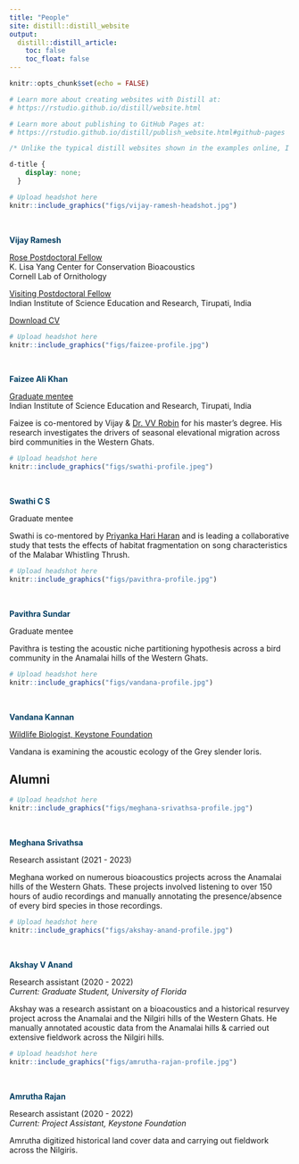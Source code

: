 ```yaml
---
title: "People"
site: distill::distill_website
output:
  distill::distill_article:
    toc: false
    toc_float: false
---
```


```r
knitr::opts_chunk$set(echo = FALSE)

# Learn more about creating websites with Distill at:
# https://rstudio.github.io/distill/website.html

# Learn more about publishing to GitHub Pages at:
# https://rstudio.github.io/distill/publish_website.html#github-pages
```

```css
/* Unlike the typical distill websites shown in the examples online, I did not want a title YAML/text in the beginning and the first thing I wanted was an image. So this function below, borrowed from a google search, gets rid of the requirement of a title & uses css to do the same. You can delete this code chunk if you want to include a title in your website */

d-title {
    display: none;
  }
```

::: {.floatting}
```r

# Upload headshot here 
knitr::include_graphics("figs/vijay-ramesh-headshot.jpg")
```
<p style="color: white">.  </p>  
 
<p style="color: #033F63">**Vijay Ramesh**</p>    

[Rose Postdoctoral Fellow](https://www.birds.cornell.edu/home/staff/vijay-ramesh/)  
K. Lisa Yang Center for Conservation Bioacoustics  
Cornell Lab of Ornithology  

[Visiting Postdoctoral Fellow](https://www.skyisland.in/)      
Indian Institute of Science Education and Research, Tirupati, India    

[Download CV](files/ramesh-vijay-cv-feb-2024.pdf)
:::  
  
  
::: {.floatting}
```r

# Upload headshot here 
knitr::include_graphics("figs/faizee-profile.jpg")
```
<p style="color: white">.  </p>
<p style="color: #033F63">**Faizee Ali Khan**</p>    

[Graduate mentee](https://www.skyisland.in/faizee.html)  
Indian Institute of Science Education and Research, Tirupati, India  

Faizee is co-mentored by Vijay & [Dr. VV Robin](https://www.skyisland.in/robin.html) for his master's degree. His research investigates the drivers of seasonal elevational migration across bird communities in the Western Ghats.  
:::  
  
  
::: {.floatting}
```r

# Upload headshot here 
knitr::include_graphics("figs/swathi-profile.jpeg")
```
<p style="color: white">.  </p>
<p style="color: #033F63">**Swathi C S**</p>    

Graduate mentee   
  
Swathi is co-mentored by [Priyanka Hari Haran](https://tropicos.netlify.app/author/priyanka-hari-haran/) and is leading a collaborative study that tests the effects of habitat fragmentation on song characteristics of the Malabar Whistling Thrush.  
:::  


::: {.floatting}
```r

# Upload headshot here 
knitr::include_graphics("figs/pavithra-profile.jpg")
```
<p style="color: white">.  </p>
<p style="color: #033F63">**Pavithra Sundar**</p>    

Graduate mentee   
  
Pavithra is testing the acoustic niche partitioning hypothesis across a bird community in the Anamalai hills of the Western Ghats.      
:::


::: {.floatting}
```r

# Upload headshot here 
knitr::include_graphics("figs/vandana-profile.jpg")
```
<p style="color: white">.  </p>
<p style="color: #033F63">**Vandana Kannan**</p>    

[Wildlife Biologist, Keystone Foundation](https://keystone-foundation.org/team/)   
  
Vandana is examining the acoustic ecology of the Grey slender loris.       
:::

  
## Alumni       

::: {.floatting}
```r

# Upload headshot here 
knitr::include_graphics("figs/meghana-srivathsa-profile.jpg")
```
<p style="color: white">.  </p>
<p style="color: #033F63">**Meghana Srivathsa**</p>    

Research assistant (2021 - 2023)     
  
Meghana worked on numerous bioacoustics projects across the Anamalai hills of the Western Ghats. These projects involved listening to over 150 hours of audio recordings and manually annotating the presence/absence of every bird species in those recordings. 
:::
  
  
::: {.floatting}
```r

# Upload headshot here 
knitr::include_graphics("figs/akshay-anand-profile.jpg")
```
<p style="color: white">.  </p>
<p style="color: #033F63">**Akshay V Anand**</p>    

Research assistant (2020 - 2022)  
*Current: Graduate Student, University of Florida*  
  
Akshay was a research assistant on a bioacoustics and a historical resurvey project across the Anamalai and the Nilgiri hills of the Western Ghats. He manually annotated acoustic data from the Anamalai hills & carried out extensive fieldwork across the Nilgiri hills.  
:::
     
      
::: {.floatting}
```r

# Upload headshot here 
knitr::include_graphics("figs/amrutha-rajan-profile.jpg")
```
<p style="color: white">.  </p>
<p style="color: #033F63">**Amrutha Rajan**</p>    

Research assistant (2020 - 2022)  
*Current: Project Assistant, Keystone Foundation*  
  
Amrutha digitized historical land cover data and carrying out fieldwork across the Nilgiris.  
:::    

